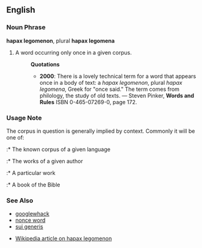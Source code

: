 ==English==

===Noun Phrase===
'''hapax legomenon''', plural '''hapax legomena'''

# A word occurring only once in a given corpus.
#:'''Quotations'''
#:*'''2000''': There is a lovely technical term for a word that appears once in a body of text: a ''hapax legomenon'', plural ''hapax legomena'', Greek for "once said."  The term comes from philology, the study of old texts. &mdash; Steven Pinker, '''Words and Rules''' ISBN 0-465-07269-0, page 172.

===Usage Note===
The corpus in question is generally implied by context.  Commonly it will be one of:
:* The known corpus of a given language
:* The works of a given author
:* A particular work
:* A book of the Bible

===See Also===
*[[googlewhack]]
*[[nonce word]]
*[[sui generis]]

*[[w:hapax_legomenon|Wikipedia article on hapax legomenon]]